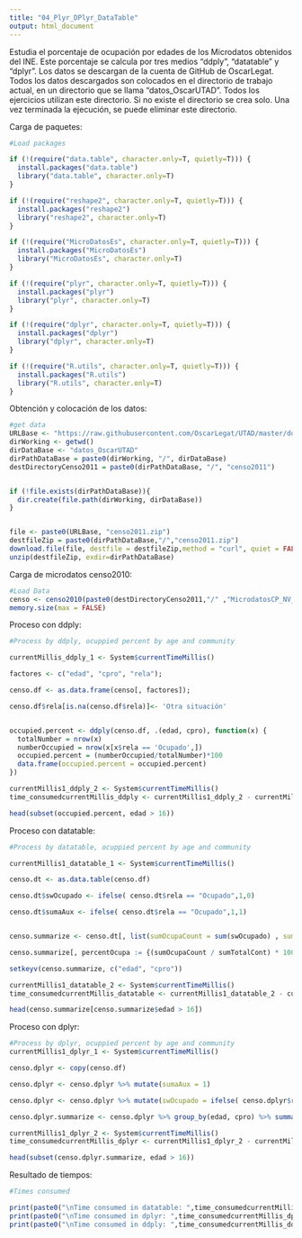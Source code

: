 ```yaml
---
title: "04_Plyr_DPlyr_DataTable"
output: html_document
---
```


Estudia el porcentaje de ocupación por edades de los Microdatos obtenidos del INE. Este porcentaje
se calcula por tres medios "ddply", "datatable" y "dplyr".
Los datos se descargan de la cuenta de GitHub de OscarLegat.
Todos los datos descargados son colocados en el directorio de trabajo actual, en un directorio que se 
llama "datos_OscarUTAD". Todos los ejercicios utilizan este directorio. Si no existe el directorio se
crea solo. Una vez terminada la ejecución, se puede eliminar este directorio.


Carga de paquetes:

```r
#Load packages

if (!(require("data.table", character.only=T, quietly=T))) {
  install.packages("data.table")
  library("data.table", character.only=T)
}

if (!(require("reshape2", character.only=T, quietly=T))) {
  install.packages("reshape2")
  library("reshape2", character.only=T)
}

if (!(require("MicroDatosEs", character.only=T, quietly=T))) {
  install.packages("MicroDatosEs")
  library("MicroDatosEs", character.only=T)
}

if (!(require("plyr", character.only=T, quietly=T))) {
  install.packages("plyr")
  library("plyr", character.only=T)
}

if (!(require("dplyr", character.only=T, quietly=T))) {
  install.packages("dplyr")
  library("dplyr", character.only=T)
}

if (!(require("R.utils", character.only=T, quietly=T))) {
  install.packages("R.utils")
  library("R.utils", character.only=T)
}
```


Obtención y colocación de los datos:

```r
#get data
URLBase <- "https://raw.githubusercontent.com/OscarLegat/UTAD/master/downloads/"
dirWorking <- getwd()
dirDataBase <- "datos_OscarUTAD"
dirPathDataBase = paste0(dirWorking, "/", dirDataBase)
destDirectoryCenso2011 = paste0(dirPathDataBase, "/", "censo2011")


if (!file.exists(dirPathDataBase)){
  dir.create(file.path(dirWorking, dirDataBase))
} 


file <- paste0(URLBase, "censo2011.zip")
destfileZip = paste0(dirPathDataBase,"/","censo2011.zip")
download.file(file, destfile = destfileZip,method = "curl", quiet = FALSE, mode = "w",cacheOK = TRUE,extra = getOption("download.file.extra"))
unzip(destfileZip, exdir=dirPathDataBase)

```

Carga de microdatos censo2010:

```r
#Load Data
censo <- censo2010(paste0(destDirectoryCenso2011,"/" ,"MicrodatosCP_NV_per_BLOQUE4_CSE.txt"), summary=FALSE)
memory.size(max = FALSE)

```


Proceso con ddply:

```r
#Process by ddply, ocuppied percent by age and community

currentMillis_ddply_1 <- System$currentTimeMillis()

factores <- c("edad", "cpro", "rela");

censo.df <- as.data.frame(censo[, factores]);

censo.df$rela[is.na(censo.df$rela)]<- 'Otra situación'


occupied.percent <- ddply(censo.df, .(edad, cpro), function(x) {
  totalNumber = nrow(x)
  numberOccupied = nrow(x[x$rela == 'Ocupado',])
  occupied.percent = (numberOccupied/totalNumber)*100
  data.frame(occupied.percent = occupied.percent)
})

currentMillis1_ddply_2 <- System$currentTimeMillis()
time_consumedcurrentMillis_ddply <- currentMillis1_ddply_2 - currentMillis_ddply_1

head(subset(occupied.percent, edad > 16))


```

Proceso con datatable:

```r
#Process by datatable, ocuppied percent by age and community

currentMillis1_datatable_1 <- System$currentTimeMillis()

censo.dt <- as.data.table(censo.df)

censo.dt$swOcupado <- ifelse( censo.dt$rela == "Ocupado",1,0)

censo.dt$sumaAux <- ifelse( censo.dt$rela == "Ocupado",1,1)


censo.summarize <- censo.dt[, list(sumOcupaCount = sum(swOcupado) , sumTotalCont =  sum(sumaAux)), by = c("edad", "cpro")]

censo.summarize[, percentOcupa := {(sumOcupaCount / sumTotalCont) * 100},]

setkeyv(censo.summarize, c("edad", "cpro"))

currentMillis1_datatable_2 <- System$currentTimeMillis()
time_consumedcurrentMillis_datatable <- currentMillis1_datatable_2 - currentMillis1_datatable_1 

head(censo.summarize[censo.summarize$edad > 16])

```


Proceso con dplyr:

```r
#Process by dplyr, ocuppied percent by age and community
currentMillis1_dplyr_1 <- System$currentTimeMillis()

censo.dplyr <- copy(censo.df)

censo.dplyr <- censo.dplyr %>% mutate(sumaAux = 1)

censo.dplyr <- censo.dplyr %>% mutate(swOcupado = ifelse( censo.dplyr$rela == "Ocupado",1,0))

censo.dplyr.summarize <- censo.dplyr %>% group_by(edad, cpro) %>% summarise((sum(swOcupado)/sum(sumaAux))*100)

currentMillis1_dplyr_2 <- System$currentTimeMillis()
time_consumedcurrentMillis_dplyr <- currentMillis1_dplyr_2 - currentMillis1_dplyr_1 

head(subset(censo.dplyr.summarize, edad > 16))
```

Resultado de tiempos:

```r
#Times consumed

print(paste0("\nTime consumed in datatable: ",time_consumedcurrentMillis_datatable," milliseconds") )
print(paste0("\nTime consumed in dplyr: ",time_consumedcurrentMillis_dplyr," milliseconds") )
print(paste0("\nTime consumed in ddply: ",time_consumedcurrentMillis_ddply," milliseconds") )

````
